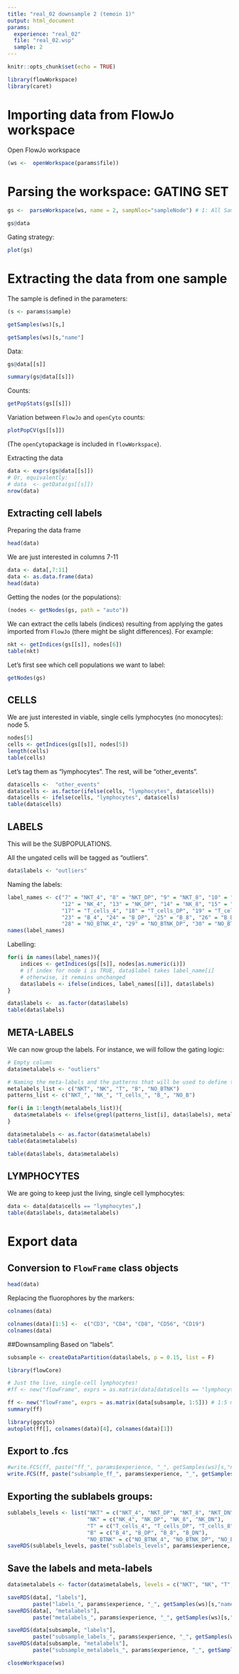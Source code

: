 ```yaml
---
title: "real_02 downsample 2 (temoin 1)"
output: html_document
params:
  experience: "real_02"
  file: "real_02.wsp"
  sample: 2
---
```


```r
knitr::opts_chunk$set(echo = TRUE)
```

```r
library(flowWorkspace)
library(caret)
```

# Importing data from FlowJo workspace
Open FlowJo workspace
```r
(ws <-  openWorkspace(params$file))
```

# Parsing the workspace: GATING SET
```r
gs <-  parseWorkspace(ws, name = 2, sampNloc="sampleNode") # 1: All Samples, 2: group
```

```r
gs@data
```

Gating strategy:
```r
plot(gs)
```

# Extracting the data from one sample
The sample is defined in the parameters:
```r
(s <- params$sample)
```

```r
getSamples(ws)[s,]
```

```r
getSamples(ws)[s,"name"]
```

Data:
```r
gs@data[[s]]
```

```r
summary(gs@data[[s]])
```

Counts:
```r
getPopStats(gs[[s]])
```

Variation between `FlowJo` and `openCyto` counts:
```r
plotPopCV(gs[[s]])
```

(The `openCyto`package is included in `flowWorkspace`).

Extracting the data
```r
data <- exprs(gs@data[[s]])
# Or, equivalently:
# data  <- getData(gs[[s]])
nrow(data)
```

## Extracting cell labels
Preparing the data frame
```r
head(data)
```

We are just interested in columns 7-11
```r
data <- data[,7:11]
data <- as.data.frame(data)
head(data)
```

Getting the nodes (or the populations):
```r
(nodes <- getNodes(gs, path = "auto"))
```

We can extract the cells labels (indices) resulting from applying the gates imported from `FlowJo` (there might be slight differences). 
For example:
```r
nkt <- getIndices(gs[[s]], nodes[6])
table(nkt)
```


Let's first see which cell populations we want to label:

```r
getNodes(gs)
```

## CELLS
We are just interested in viable, single cells lymphocytes (no monocytes): node 5.
```r
nodes[5]
cells <- getIndices(gs[[s]], nodes[5])
length(cells)
table(cells)
```

Let's tag them as "lymphocytes". The rest, will be "other_events".
```r
data$cells <-  "other_events" 
data$cells <- as.factor(ifelse(cells, "lymphocytes", data$cells))
data$cells <- ifelse(cells, "lymphocytes", data$cells)
table(data$cells)
```

## LABELS
This will be the SUBPOPULATIONS.  

All the ungated cells will be tagged as "outliers".
```r
data$labels <- "outliers"
```

Naming the labels:
```r
label_names <- c("7" = "NKT_4", "8" = "NKT_DP", "9" = "NKT_8", "10" = "NKT_DN",
                 "12" = "NK_4", "13" = "NK_DP", "14" = "NK_8", "15" = "NK_DN",
                 "17" = "T_cells_4", "18" = "T_cells_DP", "19" = "T_cells_8", "20" = "T_cells_DN",
                 "23" = "B_4", "24" = "B_DP", "25" = "B_8", "26" = "B_DN",
                 "28" = "NO_BTNK_4", "29" = "NO_BTNK_DP", "30" = "NO_BTNK_8", "31" = "NO_BTNK_DN")
names(label_names)
```

Labelling:
```r
for(i in names(label_names)){
    indices <- getIndices(gs[[s]], nodes[as.numeric(i)])
    # if index for node i is TRUE, data$label takes label_name[i]
    # otherwise, it remains unchanged
    data$labels <- ifelse(indices, label_names[[i]], data$labels)
}

data$labels <-  as.factor(data$labels)
table(data$labels)
```

## META-LABELS
We can now group the labels. For instance, we will follow the gating logic:
```r
# Empty column
data$metalabels <- "outliers"

# Naming the meta-labels and the patterns that will be used to define them
metalabels_list <- c("NKT", "NK", "T", "B", "NO_BTNK")
patterns_list <- c("NKT_", "NK_", "T_cells_", "B_", "NO_B")

for(i in 1:length(metalabels_list)){
  data$metalabels <- ifelse(grepl(patterns_list[i], data$labels), metalabels_list[i], data$metalabels)
}

data$metalabels <- as.factor(data$metalabels)
table(data$metalabels)
```

```r
table(data$labels, data$metalabels)
```

## LYMPHOCYTES
We are going to keep just the living, single cell lymphocytes:
```r
data <- data[data$cells == "lymphocytes",]
table(data$labels, data$metalabels)
```


# Export data 
## Conversion to `FlowFrame` class objects
```r
head(data)
```

Replacing the fluorophores by the markers:
```r
colnames(data)
```

```r
colnames(data)[1:5] <-  c("CD3", "CD4", "CD8", "CD56", "CD19")
colnames(data)
```

##Downsampling
Based on "labels".
```r
subsample <- createDataPartition(data$labels, p = 0.15, list = F)
```

```r
library(flowCore)

# Just the live, single-cell lymphocytes!
#ff <- new("flowFrame", exprs = as.matrix(data[data$cells == "lymphocytes", 1:5])) # 1:5 markers, w/o the labels

ff <- new("flowFrame", exprs = as.matrix(data[subsample, 1:5])) # 1:5 markers, w/o the labels
summary(ff)
```

```r
library(ggcyto)
autoplot(ff[], colnames(data)[4], colnames(data)[1])
```

## Export to .fcs
```r
#write.FCS(ff, paste("ff_", params$experience, "_", getSamples(ws)[s,"name"], ".fcs", sep = ""))
write.FCS(ff, paste("subsample_ff_", params$experience, "_", getSamples(ws)[s,"name"], ".fcs", sep = ""))
```

## Exporting the sublabels groups:
```r
sublabels_levels <- list("NKT" = c("NKT_4", "NKT_DP", "NKT_8", "NKT_DN"),
                         "NK" = c("NK_4", "NK_DP", "NK_8", "NK_DN"),
                         "T" = c("T_cells_4", "T_cells_DP", "T_cells_8", "T_cells_DN"),
                         "B" = c("B_4", "B_DP", "B_8", "B_DN"),
                         "NO_BTNK" = c("NO_BTNK_4", "NO_BTNK_DP", "NO_BTNK_8", "NO_BTNK_DN"))
saveRDS(sublabels_levels, paste("sublabels_levels", params$experience, sep = "_"))
```

## Save the labels and meta-labels
```r
data$metalabels <- factor(data$metalabels, levels = c("NKT", "NK", "T", "B", "NO_BTNK", "outliers"))
```

```r
saveRDS(data[, "labels"],
        paste("labels_", params$experience, "_", getSamples(ws)[s,"name"], sep = "")) 
saveRDS(data[, "metalabels"],
        paste("metalabels_", params$experience, "_", getSamples(ws)[s,"name"], sep = "")) 
```

```r
saveRDS(data[subsample, "labels"],
        paste("subsample_labels_", params$experience, "_", getSamples(ws)[s,"name"], sep = "")) 
saveRDS(data[subsample, "metalabels"],
        paste("subsample_metalabels_", params$experience, "_", getSamples(ws)[s,"name"], sep = "")) 
```

```r
closeWorkspace(ws)
```


